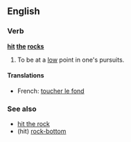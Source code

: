 ==English==

===Verb===
'''[[hit]] [[the]] [[rocks]]'''

# {{idiom}} To be at a [[low]] point in one's pursuits.

====Translations====
{{trans-top}}
* French: [[toucher le fond]]
{{trans-bottom}}

===See also===
* [[hit the rock]]
* (hit) [[rock-bottom]]